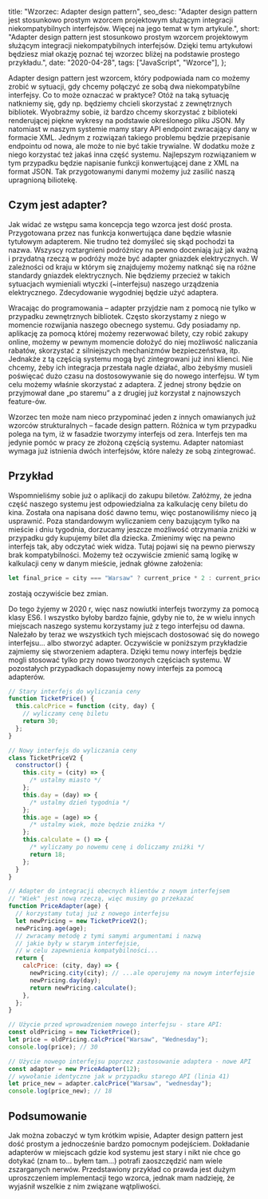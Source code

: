   title: "Wzorzec: Adapter design pattern",
  seo_desc:
    "Adapter design pattern jest stosunkowo prostym wzorcem projektowym służącym integracji niekompatybilnych interfejsów. Więcej na jego temat w tym artykule.",
  short:
    "Adapter design pattern jest stosunkowo prostym wzorcem projektowym służącym integracji niekompatybilnych interfejsów. Dzięki temu artykułowi będziesz miał okazję poznać tej wzorzec bliżej na podstawie prostego przykładu.",
  date: "2020-04-28",
  tags: ["JavaScript", "Wzorce"],
};

Adapter design pattern jest wzorcem, który podpowiada nam co możemy zrobić w sytuacji, gdy chcemy połączyć ze sobą dwa niekompatybilne interfejsy. Co to może oznaczać w praktyce? Otóż na taką sytuację natkniemy się, gdy np. będziemy chcieli skorzystać z zewnętrznych bibliotek. Wyobraźmy sobie, iż bardzo chcemy skorzystać z biblioteki renderującej piękne wykresy na podstawie określonego pliku JSON. My natomiast w naszym systemie mamy stary API endpoint zwracający dany w formacie XML. Jednym z rozwiązań takiego problemu będzie przepisanie endpointu od nowa, ale może to nie być takie trywialne. W dodatku może z niego korzystać też jakaś inna część systemu. Najlepszym rozwiązaniem w tym przypadku będzie napisanie funkcji konwertującej dane z XML na format JSON. Tak przygotowanymi danymi możemy już zasilić naszą upragnioną biliotekę.

## Czym jest adapter?

Jak widać ze wstępu sama koncepcja tego wzorca jest dość prosta. Przygotowana przez nas funkcja konwertująca dane będzie własnie tytułowym adapterem. Nie trudno też domyśleć się skąd pochodzi ta nazwa. Wszyscy roztargnieni podróżnicy na pewno doceniają już jak ważną i przydatną rzeczą w podróży może być adapter gniazdek elektrycznych. W zależności od kraju w którym się znajdujemy możemy natknąć się na różne standardy gniazdek elektrycznych. Nie będziemy przecież w takich sytuacjach wymieniali wtyczki (~interfejsu) naszego urządzenia elektrycznego. Zdecydowanie wygodniej będzie użyć adaptera.

Wracając do programowania – adapter przyjdzie nam z pomocą nie tylko w przypadku zewnętrznych bibliotek. Często skorzystamy z niego w momencie rozwijania naszego obecnego systemu. Gdy posiadamy np. aplikację za pomocą której możemy rezerwować bilety, czy robić zakupy online, możemy w pewnym momencie dołożyć do niej możliwość naliczania rabatów, skorzystać z silniejszych mechanizmów bezpieczeństwa, itp. Jednakże z tą częścią systemu mogą być zintegrowani już inni klienci. Nie chcemy, żeby ich integracja przestała nagle działać, albo żebyśmy musieli poświęcać dużo czasu na dostosowywanie się do nowego interfejsu. W tym celu możemy właśnie skorzystać z adaptera. Z jednej strony będzie on przyjmował dane „po staremu” a z drugiej już korzystał z najnowszych feature-ów.

Wzorzec ten może nam nieco przypominać jeden z innych omawianych już wzorców strukturalnych – facade design pattern. Różnica w tym przypadku polega na tym, iż w fasadzie tworzymy interfejs od zera. Interfejs ten ma jedynie pomóc w pracy ze złożoną częścią systemu. Adapter natomiast wymaga już istnienia dwóch interfejsów, które należy ze sobą zintegrować.

## Przykład

Wspomnieliśmy sobie już o aplikacji do zakupu biletów. Załóżmy, że jedna część naszego systemu jest odpowiedzialna za kalkulację ceny biletu do kina. Została ona napisana dość dawno temu, więc postanowiliśmy nieco ją usprawnić. Poza standardowym wyliczaniem ceny bazującym tylko na mieście i dniu tygodnia, dorzucamy jeszcze możliwość otrzymania zniżki w przypadku gdy kupujemy bilet dla dziecka. Zmienimy więc na pewno interfejs tak, aby odczytać wiek widza. Tutaj pojawi się na pewno pierwszy brak kompatybilności. Możemy też oczywiście zmienić samą logikę w kalkulacji ceny w danym mieście, jednak główne założenia:

```js
let final_price = city === "Warsaw" ? current_price * 2 : current_price;
```

zostają oczywiście bez zmian.

Do tego żyjemy w 2020 r, więc nasz nowiutki interfejs tworzymy za pomocą klasy ES6. I wszystko byłoby bardzo fajnie, gdyby nie to, że w wielu innych miejscach naszego systemu korzystamy już z tego interfejsu od dawna. Należało by teraz we wszystkich tych miejscach dostosować się do nowego interfejsu... albo stworzyć adapter. Oczywiście w poniższym przykładzie zajmiemy się stworzeniem adaptera. Dzięki temu nowy interfejs będzie mogli stosować tylko przy nowo tworzonych częściach systemu. W pozostałych przypadkach dopasujemy nowy interfejs za pomocą adapterów.

```js
// Stary interfejs do wyliczania ceny
function TicketPrice() {
  this.calcPrice = function (city, day) {
    // wyliczamy cenę biletu
    return 30;
  };
}

// Nowy interfejs do wyliczania ceny
class TicketPriceV2 {
  constructor() {
    this.city = (city) => {
      /* ustalmy miasto */
    };
    this.day = (day) => {
      /* ustalmy dzień tygodnia */
    };
    this.age = (age) => {
      /* ustalmy wiek, może będzie zniżka */
    };
    this.calculate = () => {
      /* wyliczamy po nowemu cenę i doliczamy zniżki */
      return 18;
    };
  }
}

// Adapter do integracji obecnych klientów z nowym interfejsem
// "Wiek" jest nową rzeczą, więc musimy go przekazać
function PriceAdapter(age) {
  // korzystamy tutaj już z nowego interfejsu
  let newPricing = new TicketPriceV2();
  newPricing.age(age);
  // zwracamy metodę z tymi samymi argumentami i nazwą
  // jakie były w starym interfejsie,
  // w celu zapewnienia kompatybilności...
  return {
    calcPrice: (city, day) => {
      newPricing.city(city); // ...ale operujemy na nowym interfejsie
      newPricing.day(day);
      return newPricing.calculate();
    },
  };
}

// Użycie przed wprowadzeniem nowego interfejsu - stare API:
const oldPricing = new TicketPrice();
let price = oldPricing.calcPrice("Warsaw", "Wednesday");
console.log(price); // 30

// Użycie nowego interfejsu poprzez zastosowanie adaptera - nowe API
const adapter = new PriceAdapter(12);
// wywołanie identyczne jak w przypadku starego API (linia 41)
let price_new = adapter.calcPrice("Warsaw", "wednesday");
console.log(price_new); // 18
```

## Podsumowanie

Jak można zobaczyć w tym krótkim wpisie, Adapter design pattern jest dość prostym a jednocześnie bardzo pomocnym podejściem. Dokładanie adapterów w miejscach gdzie kod systemu jest stary i nikt nie chce go dotykać (znam to… byłem tam…) potrafi zaoszczędzić nam wiele zszarganych nerwów. Przedstawiony przykład co prawda jest dużym uproszczeniem implementacji tego wzorca, jednak mam nadzieję, że wyjaśnił wszelkie z nim związane wątpliwości.
